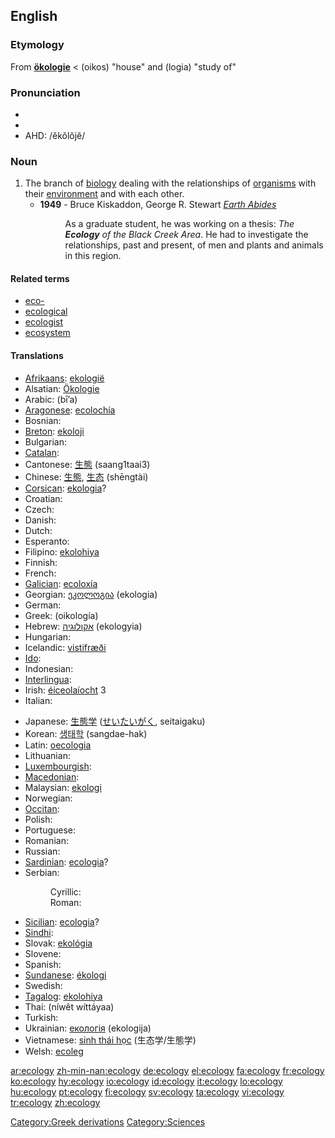 {{wikipedia}}
==English==

===Etymology===

From {{G.}} '''[[ökologie]]''' < {{AGr.}} '''{{polytonic|[[οἶκος]]}}''' (oikos) "house" and '''{{polytonic|[[-λογία]]}}''' (logia) "study of"

===Pronunciation===
* {{IPA|/i.ˈka.lə.dʒi/}}
* {{SAMPA|/i."ka.l@.dZi/}}
* AHD: /ĕkŏlŏjĕ/

===Noun===
{{en-noun|ecologies|-}}

# The branch of [[biology]] dealing with the relationships of [[organism]]s with their [[environment]] and with each other.
#* '''1949''' - Bruce Kiskaddon, George R. Stewart ''[[w:Earth_Abides|Earth Abides]]''
#*: As a graduate student, he was working on a thesis: ''The '''Ecology''' of the Black Creek Area''.  He had to investigate the relationships, past and present, of men and plants and animals in this region.

====Related terms====
* [[eco-]]
* [[ecological]]
* [[ecologist]]
* [[ecosystem]]

====Translations====
{{trans-top|branch of biology}}
* [[Afrikaans]]: [[ekologië]] {{f}}
* Alsatian: [[Ökologie]] {{f}}
* Arabic: {{Arab|[[بيئة]]}} (bī’a) {{f}}
* [[Aragonese]]: [[ecolochía]] {{f}}
* Bosnian: {{t+|bs|ekologija|f}}
* [[Breton]]: [[ekoloji]] {{f}}
* Bulgarian: {{t+|bg|екология|f|tr=ekologija|sc=Cyrl}}
* [[Catalan]]: {{t-|ca|ecologia|f}}
* Cantonese: [[生態]] (saang1taai3)
* Chinese: [[生態]], [[生态]] (shēngtài)
* [[Corsican]]: [[ekologia]]?
* Croatian: {{t+|hr|ekologija|f}}
* Czech: {{t+|cs|ekologie|f}}
* Danish: {{t+|da|økologi|c}}
* Dutch: {{t+|nl|ecologie|f}}
* Esperanto: {{t-|eo|ekologio|xs=Esperanto}}
* Filipino: [[ekolohiya]]
* Finnish: {{t-|fi|ekologia}}
* French: {{t+|fr|écologie|f}}
* [[Galician]]: [[ecoloxía]] {{f}}
* Georgian: [[ეკოლოგია]] (ekologia)
* German: {{t+|de|Ökologie|f}}
* Greek: {{t+|el|οικολογία|f|sc=Grek}} (oikología)
* Hebrew: [[אקולוגיה]] (ekologyia) {{f}}
* Hungarian: {{t|hu|ökológia}}
* Icelandic: [[vistifræði]] {{n}}
* [[Ido]]: {{t+|io|ekologio|xs=Ido}}
* Indonesian: {{t-|id|ekologi|xs=Indonesian}}
* [[Interlingua]]: {{t-|ia|ecologia|xs=Interlingua}}
* Irish: [[éiceolaíocht]] {{f}} 3
* Italian: {{t+|it|ecologia|f}}
{{trans-mid}}
* Japanese: [[生態学]] ([[せいたいがく]], seitaigaku)
* Korean: [[생태학]] (sangdae-hak)
* Latin: [[oecologia]] {{f}}
* Lithuanian: {{t-|lt|ekologija|f|xs=Lithuanian}}
* [[Luxembourgish]]: {{t-|lb|Ökologie|f|xs=Luxembourgish}}
* [[Macedonian]]: {{t-|mk|екологија|f|sc=Cyrl|xs=Macedonian}}
* Malaysian: [[ekologi]]
* Norwegian: {{t-|no|økologi|m}}
* [[Occitan]]: {{t-|oc|ecologia|f|xs=Occitan}}
* Polish: {{t-|pl|ekologia|f}}
* Portuguese: {{t+|pt|ecologia|f}}
* Romanian: {{t-|ro|ecologie|f}}
* Russian: {{t+|ru|экология|f|tr=ekológija|sc=Cyrl}}
* [[Sardinian]]: [[ecologia]]? {{f}}
* Serbian:
*: Cyrillic: {{t-|sr|екологија|f|sc=Cyrl}}
*: Roman: {{t-|sr|ekologija|f}}
* [[Sicilian]]: [[ecologia]]? {{f}}
* [[Sindhi]]: {{SDchar|[[سهجياڀياس|سَهِجِياڀياس]]}} {{m}}
* Slovak: [[ekológia]] {{f}}
* Slovene: {{t+|sl|ekologija|f}}
* Spanish: {{t+|es|ecología|f}}
* [[Sundanese]]: [[ékologi]]
* Swedish: {{t+|sv|ekologi|c}}
* [[Tagalog]]: [[ekolohiya]]
* Thai: {{Thai|[[นิเวศวิทยา]]}} (níwêt wíttáyaa)
* Turkish: {{t-|tr|ekologi}}
* Ukrainian: [[екологія]] (ekologija) {{f}}
* Vietnamese: [[sinh thái học]] (生态学/生態学)
* Welsh: [[ecoleg]]
{{trans-bottom}}

[[Category:Greek derivations]]
[[Category:Sciences]]

[[ar:ecology]]
[[zh-min-nan:ecology]]
[[de:ecology]]
[[el:ecology]]
[[fa:ecology]]
[[fr:ecology]]
[[ko:ecology]]
[[hy:ecology]]
[[io:ecology]]
[[id:ecology]]
[[it:ecology]]
[[lo:ecology]]
[[hu:ecology]]
[[pt:ecology]]
[[fi:ecology]]
[[sv:ecology]]
[[ta:ecology]]
[[vi:ecology]]
[[tr:ecology]]
[[zh:ecology]]